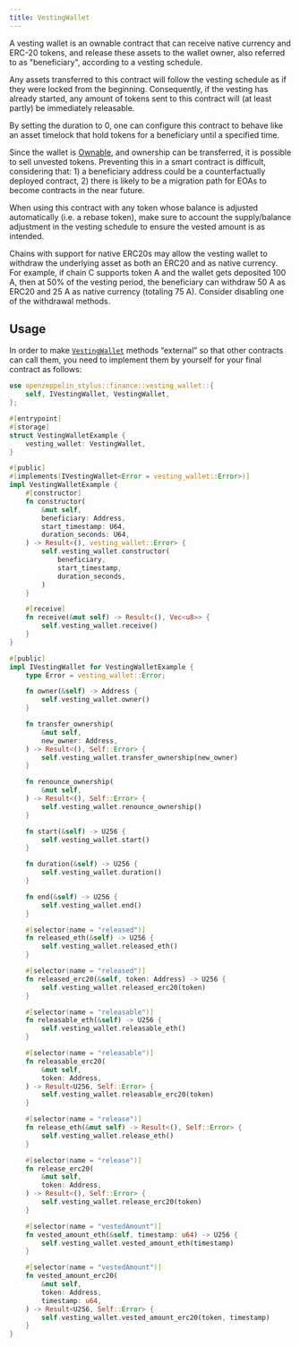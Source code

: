 ```yaml
---
title: VestingWallet
---
```


A vesting wallet is an ownable contract that can receive native currency and
ERC-20 tokens, and release these assets to the wallet owner, also referred to as
"beneficiary", according to a vesting schedule.

Any assets transferred to this contract will follow the vesting schedule as if
they were locked from the beginning. Consequently, if the vesting has already
started, any amount of tokens sent to this contract will (at least partly) be
immediately releasable.

By setting the duration to 0, one can configure this contract to behave like
an asset timelock that hold tokens for a beneficiary until a specified time.

<Callout>


Since the wallet is [Ownable](access-control#ownership-and-ownable),
and ownership can be transferred, it is possible to sell unvested tokens.
Preventing this in a smart contract is difficult, considering that: 1) a
beneficiary address could be a counterfactually deployed contract, 2)
there is likely to be a migration path for EOAs to become contracts in the near
future.

</Callout>

<Callout>


When using this contract with any token whose balance is adjusted automatically
(i.e. a rebase token), make sure to account the supply/balance adjustment in the
vesting schedule to ensure the vested amount is as intended.

</Callout>

<Callout>


Chains with support for native ERC20s may allow the vesting wallet to withdraw
the underlying asset as both an ERC20 and as native currency. For example, if
chain C supports token A and the wallet gets deposited 100 A, then at 50% of
the vesting period, the beneficiary can withdraw 50 A as ERC20 and 25 A as
native currency (totaling 75 A). Consider disabling one of the withdrawal methods.

</Callout>

## Usage

In order to make [`VestingWallet`](https://docs.rs/openzeppelin-stylus/0.2.0/openzeppelin_stylus/finance/vesting_wallet/index.html) methods “external” so that other contracts can call them, you need to implement them by yourself for your final contract as follows:

```rust
use openzeppelin_stylus::finance::vesting_wallet::{
    self, IVestingWallet, VestingWallet,
};

#[entrypoint]
#[storage]
struct VestingWalletExample {
    vesting_wallet: VestingWallet,
}

#[public]
#[implements(IVestingWallet<Error = vesting_wallet::Error>)]
impl VestingWalletExample {
    #[constructor]
    fn constructor(
        &mut self,
        beneficiary: Address,
        start_timestamp: U64,
        duration_seconds: U64,
    ) -> Result<(), vesting_wallet::Error> {
        self.vesting_wallet.constructor(
            beneficiary,
            start_timestamp,
            duration_seconds,
        )
    }

    #[receive]
    fn receive(&mut self) -> Result<(), Vec<u8>> {
        self.vesting_wallet.receive()
    }
}

#[public]
impl IVestingWallet for VestingWalletExample {
    type Error = vesting_wallet::Error;

    fn owner(&self) -> Address {
        self.vesting_wallet.owner()
    }

    fn transfer_ownership(
        &mut self,
        new_owner: Address,
    ) -> Result<(), Self::Error> {
        self.vesting_wallet.transfer_ownership(new_owner)
    }

    fn renounce_ownership(
        &mut self,
    ) -> Result<(), Self::Error> {
        self.vesting_wallet.renounce_ownership()
    }

    fn start(&self) -> U256 {
        self.vesting_wallet.start()
    }

    fn duration(&self) -> U256 {
        self.vesting_wallet.duration()
    }

    fn end(&self) -> U256 {
        self.vesting_wallet.end()
    }

    #[selector(name = "released")]
    fn released_eth(&self) -> U256 {
        self.vesting_wallet.released_eth()
    }

    #[selector(name = "released")]
    fn released_erc20(&self, token: Address) -> U256 {
        self.vesting_wallet.released_erc20(token)
    }

    #[selector(name = "releasable")]
    fn releasable_eth(&self) -> U256 {
        self.vesting_wallet.releasable_eth()
    }

    #[selector(name = "releasable")]
    fn releasable_erc20(
        &mut self,
        token: Address,
    ) -> Result<U256, Self::Error> {
        self.vesting_wallet.releasable_erc20(token)
    }

    #[selector(name = "release")]
    fn release_eth(&mut self) -> Result<(), Self::Error> {
        self.vesting_wallet.release_eth()
    }

    #[selector(name = "release")]
    fn release_erc20(
        &mut self,
        token: Address,
    ) -> Result<(), Self::Error> {
        self.vesting_wallet.release_erc20(token)
    }

    #[selector(name = "vestedAmount")]
    fn vested_amount_eth(&self, timestamp: u64) -> U256 {
        self.vesting_wallet.vested_amount_eth(timestamp)
    }

    #[selector(name = "vestedAmount")]
    fn vested_amount_erc20(
        &mut self,
        token: Address,
        timestamp: u64,
    ) -> Result<U256, Self::Error> {
        self.vesting_wallet.vested_amount_erc20(token, timestamp)
    }
}
```

